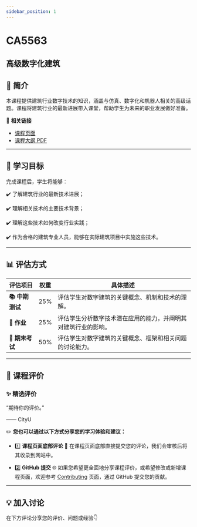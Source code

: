 ```yaml
---
sidebar_position: 1
---
```


# CA5563
## 高级数字化建筑

## **📘 简介**
本课程提供建筑行业数字技术的知识，涵盖与仿真、数字化和机器人相关的高级话题。课程将建筑行业的最新进展带入课堂，帮助学生为未来的职业发展做好准备。

🔗 **相关链接**
- [课程页面](https://www.cityu.edu.hk/catalogue/pg/202526/course/CA5563.htm)
- [课程大纲 PDF](https://www.cityu.edu.hk/catalogue/pg/202526/course/CA5563.pdf)

---

## **🎯 学习目标**

完成课程后，学生将能够：

✔️ 了解建筑行业的最新技术进展；

✔️ 理解相关技术的主要技术背景；

✔️ 理解这些技术如何改变行业实践；

✔️ 作为合格的建筑专业人员，能够在实际建筑项目中实施这些技术。

---

## **📊 评估方式**

| **评估项目**          | **权重** | **具体描述**                                                                                       |
|----------------------|---------|---------------------------------------------------------------------------------------------------|
| **📚 中期测试**        | 25%     | 评估学生对数字建筑的关键概念、机制和技术的理解。                                                     |
| **📝 作业**            | 25%     | 评估学生分析数字技术潜在应用的能力，并阐明其对建筑行业的影响。                                        |
| **📝 期末考试**        | 50%     | 评估学生对数字建筑的关键概念、框架和相关问题的讨论能力。                                             |

---

## **💬 课程评价**

### ✨ **精选评价**
<div className={commentStyles.commentBox}>
    <p className={commentStyles.commentText}>
        “期待你的评价。”
    </p>
    <p className={commentStyles.commentAuthor}>—— CityU</p>
</div>

✏️ **您也可以通过以下方式分享您的学习体验和建议：**

- 1️⃣ **课程页面底部评论**
💬 在课程页面底部直接提交您的评论，我们会审核后将其收录到网站中。

- 2️⃣ **GitHub 提交**
🌐 如果您希望更全面地分享课程评价，或希望修改或新增课程页面，欢迎参考 [Contributing](/contributing) 页面，通过 GitHub 提交您的贡献。

---

## **💡 加入讨论**

在下方评论分享您的评价、问题或经验👇
<Utterances />
